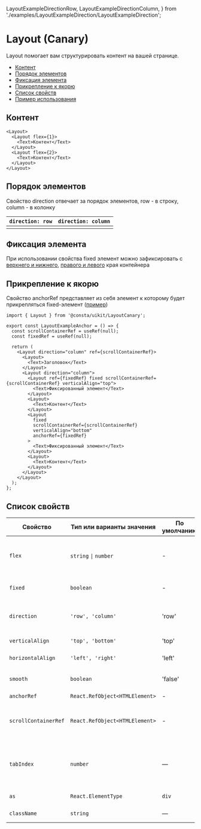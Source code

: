   LayoutExampleDirectionRow,
  LayoutExampleDirectionColumn,
} from './examples/LayoutExampleDirection/LayoutExampleDirection';

# Layout (Canary)

Layout помогает вам структурировать контент на вашей странице.

- [Контент](#контент)
- [Порядок элементов](#порядок-элементов)
- [Фиксация элемента](#фиксация-элемента)
- [Прикрепление к якорю](#прикрепление-к-якорю)
- [Список свойств](#список-свойств)
- [Пример использования](#пример)

## Контент

```tsx
<Layout>
  <Layout flex={1}>
    <Text>Контент</Text>
  </Layout>
  <Layout flex={2}>
    <Text>Контент</Text>
  </Layout>
</Layout>
```

<LayoutExampleBasic />

## Порядок элементов

Свойство direction отвечает за порядок элементов, row - в строку,
column - в колонку

| `direction: row`             | `direction: column`             |
| ---------------------------- | ------------------------------- |
| <LayoutExampleDirectionRow/> | <LayoutExampleDirectionColumn/> |

## Фиксация элемента

При использовании свойства fixed элемент можно зафиксировать с
[верхнего и нижнего](?path=/story/components-layout--with-fixed-vertical), [правого и левого](?path=/docs/components-layout--with-fixed-horizontal) края контейнера

## Прикрепление к якорю

Свойство anchorRef представляет из себя элемент к которому будет прикрепляться fixed-элемент ([пример](?path=/story/components-layout--with-anchor))

```tsx
import { Layout } from '@consta/uikit/LayoutCanary';

export const LayoutExampleAnchor = () => {
  const scrollContainerRef = useRef(null);
  const fixedRef = useRef(null);

  return (
    <Layout direction="column" ref={scrollContainerRef}>
      <Layout>
        <Text>Заголовок</Text>
      </Layout>
      <Layout direction="column">
        <Layout ref={fixedRef} fixed scrollContainerRef={scrollContainerRef} verticalAlign="top">
          <Text>Фиксированный элемент</Text>
        </Layout>
        <Layout>
          <Text>Контент</Text>
        </Layout>
        <Layout
          fixed
          scrollContainerRef={scrollContainerRef}
          verticalAlign="bottom"
          anchorRef={fixedRef}
        >
          <Text>Фиксированный элемент</Text>
        </Layout>
        <Layout>
          <Text>Контент</Text>
        </Layout>
      </Layout>
    </Layout>
  );
};
```

## Список свойств

| Свойство             | Тип или варианты значения             | По умолчанию | Описание                                                                          |
| -------------------- | ------------------------------------- | ------------ | --------------------------------------------------------------------------------- |
| `flex`               | `string` <code>&#124;</code> `number` | -            | Доля занимаемая элементом в флекс-контейнере                                      |
| `fixed`              | `boolean`                             | -            | Фиксируется ли элемент внутри контейнера                                          |
| `direction`          | `'row', 'column'`                     | 'row'        | Расположение элементов внутри компонента                                          |
| `verticalAlign`      | `'top', 'bottom'`                     | 'top'        | Фиксация по вертикали                                                             |
| `horizontalAlign`    | `'left', 'right'`                     | 'left'       | Фиксация по горизонтали                                                           |
| `smooth`             | `boolean`                             | 'false'      | Более плавное отображение при скроле                                              |
| `anchorRef`          | `React.RefObject<HTMLElement>`        | -            | см. [Popover](?path=/docs/components-popover--popover-positioned-by-coords-story) |
| `scrollContainerRef` | `React.RefObject<HTMLElement>`        | -            | Контейнер прокрутки, внутри которого фиксируется элемент                          |
| `tabIndex`           | `number`                              | —            | Порядковый номер при переходе между элементами интерфейса по клавише **tab**      |
| `as`                 | `React.ElementType`                   | `div`        | HTML-тег для кнопки                                                               |
| `className`          | `string`                              | —            | Дополнительные CSS-классы                                                         |
